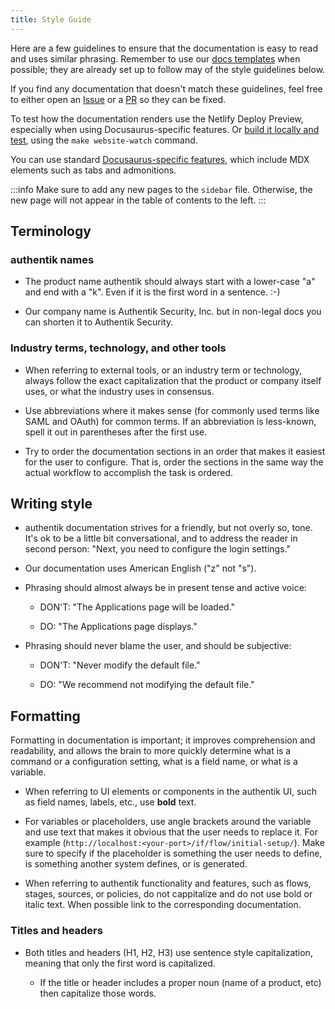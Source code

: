 ```yaml
---
title: Style Guide
---
```


Here are a few guidelines to ensure that the documentation is easy to read and uses similar phrasing. Remember to use our [docs templates](./templates/index.md) when possible; they are already set up to follow may of the style guidelines below.

If you find any documentation that doesn't match these guidelines, feel free to either open an [Issue](https://github.com/goauthentik/authentik/issues) or a [PR](https://github.com/goauthentik/authentik/pulls) so they can be fixed.

To test how the documentation renders use the Netlify Deploy Preview, especially when using Docusaurus-specific features. Or [build it locally and test](./writing-documentation.md#setup-your-local-build), using the `make website-watch` command.

You can use standard [Docusaurus-specific features](https://docusaurus.io/docs/next/markdown-features), which include MDX elements such as tabs and admonitions.

:::info
Make sure to add any new pages to the `sidebar` file. Otherwise, the new page will not appear in the table of contents to the left.
:::

## Terminology

### authentik names

-   The product name authentik should always start with a lower-case "a" and end with a "k". Even if it is the first word in a sentence. :-)

-   Our company name is Authentik Security, Inc. but in non-legal docs you can shorten it to Authentik Security.

### Industry terms, technology, and other tools

-   When referring to external tools, or an industry term or technology, always follow the exact capitalization that the product or company itself uses, or what the industry uses in consensus.

-   Use abbreviations where it makes sense (for commonly used terms like SAML and OAuth) for common terms. If an abbreviation is less-known, spell it out in parentheses after the first use.

-   Try to order the documentation sections in an order that makes it easiest for the user to configure. That is, order the sections in the same way the actual workflow to accomplish the task is ordered.

## Writing style

-   authentik documentation strives for a friendly, but not overly so, tone. It's ok to be a little bit conversational, and to address the reader in second person: "Next, you need to configure the login settings."

-   Our documentation uses American English ("z" not "s").

-   Phrasing should almost always be in present tense and active voice:

    -   DON'T: "The Applications page will be loaded."

    -   DO: "The Applications page displays."

-   Phrasing should never blame the user, and should be subjective:

    -   DON'T: "Never modify the default file."

    -   DO: "We recommend not modifying the default file."

## Formatting

Formatting in documentation is important; it improves comprehension and readability, and allows the brain to more quickly determine what is a command or a configuration setting, what is a field name, or what is a variable.

-   When referring to UI elements or components in the authentik UI, such as field names, labels, etc., use **bold** text.

-   For variables or placeholders, use angle brackets around the variable and use text that makes it obvious that the user needs to replace it. For example (`http://localhost:<your-port>/if/flow/initial-setup/`). Make sure to specify if the placeholder is something the user needs to define, is something another system defines, or is generated.

-   When referring to authentik functionality and features, such as flows, stages, sources, or policies, do not cappitalize and do not use bold or italic text. When possible link to the corresponding documentation.

### Titles and headers

-   Both titles and headers (H1, H2, H3) use sentence style capitalization, meaning that only the first word is capitalized.

    -   If the title or header includes a proper noun (name of a product, etc) then capitalize those words.
